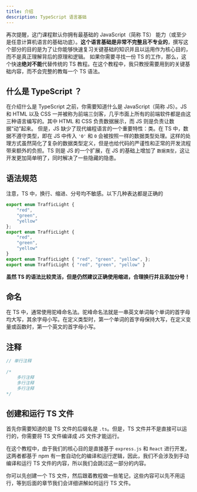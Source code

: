 ```yaml
---
title: 介绍
description: TypeScript 语言基础
---
```

再次提醒，这门课程默认你拥有最基础的 JavaScript（简称 TS） 能力（或至少是任意计算机语言的基础功底）。**这个语言基础是非常不完整且不专业的**，撰写这个部分的目的是为了让你能够快速复习关键基础的知识并且以运用作为核心目的，而不是真正理解背后的原理和逻辑。
如果你需要寻找一份 TS 的工作，那么，这个快速**绝对不能**代替传统的 TS 教程。在这个教程中，我只教授需要用到的关键基础内容，而不会完整的教每一个 TS 语法。

## 什么是 TypeScript ？
在介绍什么是 TypeScript 之前，你需要知道什么是 JavaScript（简称 JS）。JS 和 HTML 以及 CSS 一并被称为前端三剑客，几乎市面上所有的前端软件都是由这三种语言编写的。其中 HTML 和 CSS 负责数据展示，而 JS 则是负责让数据“动”起来。
但是，JS 缺少了现代编程语言的一个重要特性：类。在 TS 中，数据不遵守类型，即在 JS 中传入 `'0'` 和 `0` 会被按照一样的数据类型处理。这样的处理方式虽然简化了复杂的数据类型定义，但是也给代码的严谨性和正常的开发流程带来额外的负担。TS 则是 JS 的一个扩展，在 JS 的基础上增加了 `数据类型`，这让开发更加简单明了，同时解决了一些隐藏的隐患。

## 语法规范
注意，TS 中，换行、缩进、分号均不敏感。以下几种表达都是正确的
```typescript
export enum TrafficLight {
    "red", 
    "green", 
    "yellow"
};
export enum TrafficLight {
    "red", 
    "green", 
    "yellow"
}
export enum TrafficLight { "red", "green", "yellow", };
export enum TrafficLight { "red", "green", "yellow" }
```
**虽然 TS 的语法比较灵活，但是仍然建议正确使用缩进，合理换行并且添加分号！**

## 命名
在 TS 中，通常使用驼峰命名法。驼峰命名法就是一串英文单词每个单词的首字母均大写，其余字母小写。在定义类型时，第一个单词的首字母保持大写，在定义变量或函数时，第一个英文的首字母小写。

## 注释
```typescript
// 单行注释
 
/* 
    多行注释 
    多行注释 
    多行注释 
*/
```

## 创建和运行 TS 文件
首先你需要知道的是 TS 文件的后缀名是 `.ts`。但是，TS 文件并不是直接可以运行的，你需要将 TS 文件编译成 JS 文件才能运行。 

在这个教程中，由于我们的核心目的是直接基于 `express.js` 和 `React` 进行开发，这两者都基于 npm 有一套自动化的编译和运行逻辑，因此，我们不会涉及到手动编译和运行 TS 文件的内容，所以我们会跳过这一部分的内容。  

你可以先创建一个 TS 文件，然后跟着教程做一些笔记，这些内容可以先不用运行，等到后面的章节我们会详细讲解如何运行 TS 文件。